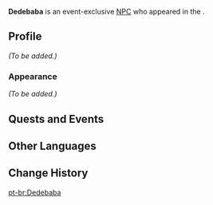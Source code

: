 {{Meta
<!-- Remove this template after adding the missing info -->
|missing_NPC_profile  = yes
}}
{{Character Infobox
|type             = Event NPC
|image            = NPC Dedebaba.png
|realname         = <!-- Optional, if different from in-game name -->
|deceased         = <!-- Past (for deceased prior to events of the game) or free response -->
|region           = Sumeru
|location         = Sumeru
|affiliation      = Treasure Hoarders
|title            = 

|ancestry         = <!-- Clan/family -->
|father           = 
|mother           = 
|spouse           = 
|sibling          = 
|child            = 
|relative         = 

|voiceEN          = 
|voiceCN          = 
|voiceJP          = 
|dialoguereward   = 
}}
'''Dedebaba''' is an event-exclusive [[NPC]] who appeared in the {{Quest|Culminate! Chatter of Joyous Dreams}}.
<!--
==Location==
{{subst:#tag:gallery|
NPC Location {{subst:#titleparts:{{subst:PAGENAME}}}}.png{{subst:!}}{{subst:#titleparts:{{subst:PAGENAME}}}}'s location
NPC Location {{subst:#titleparts:{{subst:PAGENAME}}}} Context.png{{subst:!}}Additional context
}}
-->
==Profile==
<!--Detailed story/lore information goes here.-->
''(To be added.)''

===Appearance===
<!--Keep appearance section short and concise. Limit to 2 paragraphs with 3-4 sentences each.-->
''(To be added.)''

==Quests and Events==
{{Quests and Events}}
<!--
==Trivia==
* 
-->
==Other Languages==
{{Other Languages|default_hidden=1
|en      = Dedebaba
|zhs     = 迪迪巴巴
|zhs_rm  = Dídíbābā
|zht     = 迪迪巴巴
|zht_rm  = Dídíbābā
|ja      = デデババ
|ja_rm   = Dedebaba
|ko      = 데데바바
|es      = Dedebaba
|fr      = Dedebaba
|ru      = Дидибаба
|th      = Dedebaba
|vi      = Dedebaba
|de      = Dedebaba
|id      = Dedebaba
|pt      = Dedebaba
|tr      = Dedebaba
|it      = Dedebaba
}}

==Change History==
{{Change History|3.7}}

[[pt-br:Dedebaba]]